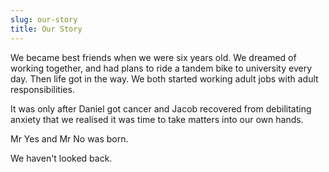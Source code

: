 ```yaml
---
slug: our-story
title: Our Story
---
```

We became best friends when we were six years old. We dreamed of working together, and had plans to ride a tandem bike to university every day. Then life got in the way. We both started working adult jobs with adult responsibilities.

It was only after Daniel got cancer and Jacob recovered from debilitating anxiety that we realised it was time to take matters into our own hands.

Mr Yes and Mr No was born.

We haven't looked back.